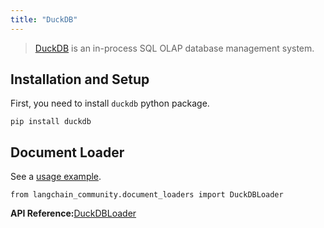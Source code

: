 ```yaml
---
title: "DuckDB"
---
```


> [DuckDB](https://duckdb.org/) is an in-process SQL OLAP database management system.

## Installation and Setup

First, you need to install `duckdb` python package.

```
pip install duckdb
```

## Document Loader

See a [usage example](/oss/integrations/document_loaders/duckdb).

```
from langchain_community.document_loaders import DuckDBLoader
```

**API Reference:**[DuckDBLoader](https://python.langchain.com/api_reference/community/document_loaders/langchain_community.document_loaders.duckdb_loader.DuckDBLoader.html)
